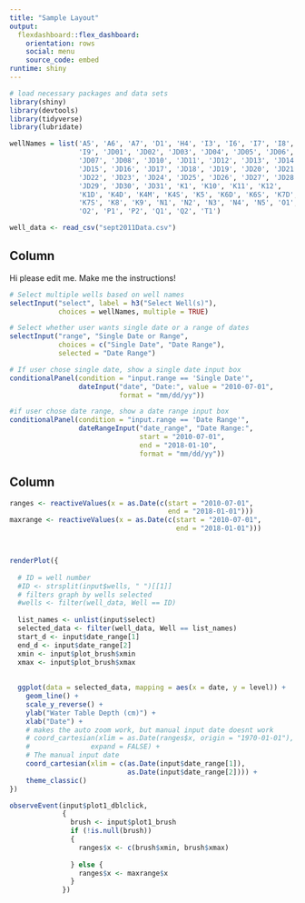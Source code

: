 ```yaml
---
title: "Sample Layout"
output: 
  flexdashboard::flex_dashboard:
    orientation: rows
    social: menu
    source_code: embed
runtime: shiny
---
```

  
```r
# load necessary packages and data sets
library(shiny)
library(devtools)
library(tidyverse)
library(lubridate)

wellNames = list('A5', 'A6', 'A7', 'D1', 'H4', 'I3', 'I6', 'I7', 'I8', 
                 'I9', 'JD01', 'JD02', 'JD03', 'JD04', 'JD05', 'JD06',
                 'JD07', 'JD08', 'JD10', 'JD11', 'JD12', 'JD13', 'JD14',
                 'JD15', 'JD16', 'JD17', 'JD18', 'JD19', 'JD20', 'JD21',
                 'JD22', 'JD23', 'JD24', 'JD25', 'JD26', 'JD27', 'JD28',
                 'JD29', 'JD30', 'JD31', 'K1', 'K10', 'K11', 'K12', 
                 'K1D', 'K4D', 'K4M', 'K4S', 'K5', 'K6D', 'K6S', 'K7D', 
                 'K7S', 'K8', 'K9', 'N1', 'N2', 'N3', 'N4', 'N5', 'O1', 
                 'O2', 'P1', 'P2', 'Q1', 'Q2', 'T1')

well_data <- read_csv("sept2011Data.csv")
```

Column {.sidebar}
---------------------------------------------------------------------
  
  Hi please edit me. Make me the instructions!
  
```r
# Select multiple wells based on well names
selectInput("select", label = h3("Select Well(s)"), 
            choices = wellNames, multiple = TRUE)

# Select whether user wants single date or a range of dates
selectInput("range", "Single Date or Range", 
            choices = c("Single Date", "Date Range"),
            selected = "Date Range")

# If user chose single date, show a single date input box
conditionalPanel(condition = "input.range == 'Single Date'",
                 dateInput("date", "Date:", value = "2010-07-01", 
                           format = "mm/dd/yy"))

#if user chose date range, show a date range input box
conditionalPanel(condition = "input.range == 'Date Range'",
                 dateRangeInput("date_range", "Date Range:", 
                                start = "2010-07-01", 
                                end = "2018-01-10", 
                                format = "mm/dd/yy"))
```

Column
---------------------------------------------------------------------
  
```r
ranges <- reactiveValues(x = as.Date(c(start = "2010-07-01", 
                                       end = "2018-01-01")))
maxrange <- reactiveValues(x = as.Date(c(start = "2010-07-01", 
                                         end = "2018-01-01")))



renderPlot({
  
  # ID = well number
  #ID <- strsplit(input$wells, " ")[[1]]
  # filters graph by wells selected
  #wells <- filter(well_data, Well == ID)
  
  list_names <- unlist(input$select)
  selected_data <- filter(well_data, Well == list_names)
  start_d <- input$date_range[1]
  end_d <- input$date_range[2]
  xmin <- input$plot_brush$xmin
  xmax <- input$plot_brush$xmax
  
  
  ggplot(data = selected_data, mapping = aes(x = date, y = level)) +
    geom_line() +
    scale_y_reverse() +
    ylab("Water Table Depth (cm)") +
    xlab("Date") + 
    # makes the auto zoom work, but manual input date doesnt work
    # coord_cartesian(xlim = as.Date(ranges$x, origin = "1970-01-01"), 
    #               expand = FALSE) + 
    # The manual input date
    coord_cartesian(xlim = c(as.Date(input$date_range[1]), 
                             as.Date(input$date_range[2]))) +
    theme_classic()
})

observeEvent(input$plot1_dblclick,
             {
               brush <- input$plot1_brush
               if (!is.null(brush)) 
               {
                 ranges$x <- c(brush$xmin, brush$xmax)
                 
               } else {
                 ranges$x <- maxrange$x
               }
             })
```
